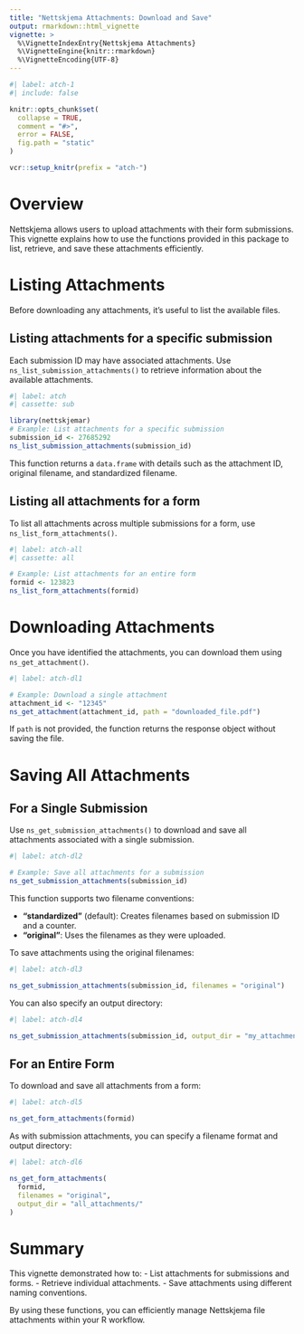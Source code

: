 ```yaml
---
title: "Nettskjema Attachments: Download and Save"
output: rmarkdown::html_vignette
vignette: >
  %\VignetteIndexEntry{Nettskjema Attachments}
  %\VignetteEngine{knitr::rmarkdown}
  %\VignetteEncoding{UTF-8}
---
```


```r
#| label: atch-1
#| include: false

knitr::opts_chunk$set(
  collapse = TRUE,
  comment = "#>",
  error = FALSE,
  fig.path = "static"
)

vcr::setup_knitr(prefix = "atch-")
```

# Overview

Nettskjema allows users to upload attachments with their form submissions. This vignette explains how to use the functions provided in this package to list, retrieve, and save these attachments efficiently.

# Listing Attachments

Before downloading any attachments, it's useful to list the available files.

## Listing attachments for a specific submission

Each submission ID may have associated attachments. Use `ns_list_submission_attachments()` to retrieve information about the available attachments.

```r
#| label: atch
#| cassette: sub

library(nettskjemar)
# Example: List attachments for a specific submission
submission_id <- 27685292
ns_list_submission_attachments(submission_id)
```

This function returns a `data.frame` with details such as the attachment ID, original filename, and standardized filename.

## Listing all attachments for a form

To list all attachments across multiple submissions for a form, use `ns_list_form_attachments()`.

```r
#| label: atch-all
#| cassette: all

# Example: List attachments for an entire form
formid <- 123823
ns_list_form_attachments(formid)
```

# Downloading Attachments

Once you have identified the attachments, you can download them using `ns_get_attachment()`.

```r
#| label: atch-dl1

# Example: Download a single attachment
attachment_id <- "12345"
ns_get_attachment(attachment_id, path = "downloaded_file.pdf")
```

If `path` is not provided, the function returns the response object without saving the file.

# Saving All Attachments

## For a Single Submission

Use `ns_get_submission_attachments()` to download and save all attachments associated with a single submission.

```r
#| label: atch-dl2

# Example: Save all attachments for a submission
ns_get_submission_attachments(submission_id)
```

This function supports two filename conventions:

- **"standardized"** (default): Creates filenames based on submission ID and a counter.
- **"original"**: Uses the filenames as they were uploaded.

To save attachments using the original filenames:

```r
#| label: atch-dl3

ns_get_submission_attachments(submission_id, filenames = "original")
```

You can also specify an output directory:

```r
#| label: atch-dl4

ns_get_submission_attachments(submission_id, output_dir = "my_attachments/")
```

## For an Entire Form

To download and save all attachments from a form:

```r
#| label: atch-dl5

ns_get_form_attachments(formid)
```

As with submission attachments, you can specify a filename format and output directory:

```r
#| label: atch-dl6

ns_get_form_attachments(
  formid,
  filenames = "original",
  output_dir = "all_attachments/"
)
```

# Summary

This vignette demonstrated how to:
- List attachments for submissions and forms.
- Retrieve individual attachments.
- Save attachments using different naming conventions.

By using these functions, you can efficiently manage Nettskjema file attachments within your R workflow.

